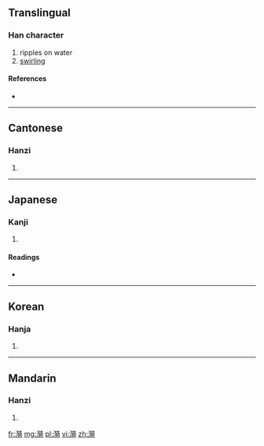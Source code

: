 ==Translingual==

===Han character===
{{Han char|rn=85|rad=水|as=11|sn=14|four=3412<sub>1</sub>|canj=水大竹口 (EKHR)}}

# ripples on water
# [[swirling]]

====References====
* {{Han ref|kx=0646.300|dkj=18164|dj=1056.090|hdz=31727.020|uh=6F2A|ud=28458|bh=BAAC|bd=47788}}

----

==Cantonese==

===Hanzi===
{{yue-hanzi|jyut=|y=yi1}}

# {{defn|lang=yue|sort=水11}}

----

==Japanese==

===Kanji===
{{ja-kanji|grade=|rs=水11}}

# {{defn|lang=ja|sort=水11}}

====Readings====
* {{ja-readings|on=[[い]] (i)|kun=[[なみ]] (nami)}}

----

==Korean==

===Hanja===
{{ko-hanja|hangeul=의|eumhun=|rv=ui|mr=ŭi|y=uy}}

# {{defn|lang=ko|sort=水11}}

----

==Mandarin==

===Hanzi===
{{cmn-hanzi|pin=[[mán]] ([[man2]]), [[yī]] ([[yi1]])|wg=man<sup>2</sup>, i<sup>1</sup>}}

# {{defn|lang=cmn|sort=水11}}

[[fr:漪]]
[[mg:漪]]
[[pl:漪]]
[[vi:漪]]
[[zh:漪]]